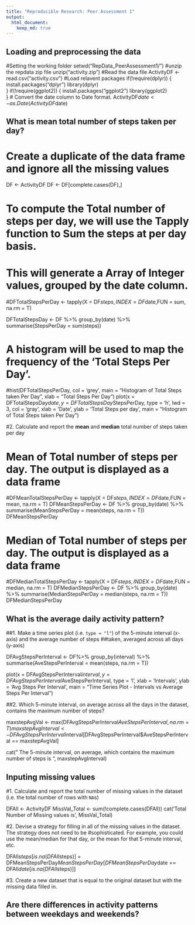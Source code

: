 ```yaml
---
title: "Reproducible Research: Peer Assessment 1"
output: 
  html_document:
    keep_md: true
---
```


## Loading and preprocessing the data

#Setting the working folder
 setwd("RepData_PeerAssessment1/")
#unzip the repdata zip file
 unzip("activity.zip")
#Read the data file
  ActivityDF <- read.csv("activity.csv")
#Load relavent packages
  if(!require(dplyr)) {
    install.packages("dplyr")
    library(dplyr)  
  }
  if(!require(ggplot2)) {
    install.packages("ggplot2")
    library(ggplot2)  
  }
# Convert the date column to Date format.
ActivityDF$date <- as.Date(ActivityDF$date)



## What is mean total number of steps taken per day?

# Create a duplicate of the data frame and ignore all the missing values
DF <- ActivityDF
DF <- DF[complete.cases(DF),]

# To compute the Total number of steps per day, we will use the Tapply function to Sum the steps at per day basis. 
# This will generate a Array of Integer values, grouped by the date column.
#DFTotalStepsPerDay <- tapply(X = DF$steps,INDEX = DF$date,FUN = sum, na.rm = T)

DFTotalStepsDay <- DF %>% group_by(date) %>% summarise(StepsPerDay = sum(steps))

# A histogram will be used to map the frequency of the 'Total Steps Per Day'.  
#hist(DFTotalStepsPerDay, col = 'grey', main = "Histogram of Total Steps taken Per Day", xlab = "Total Steps Per Day")
plot(x = DFTotalStepsDay$date, y= DFTotalStepsDay$StepsPerDay, type = 'h', lwd = 3, col = 'gray', xlab = 'Date', ylab = 'Total Steps per day', main = "Histogram of Total Steps taken Per Day")


#2. Calculate and report the **mean** and **median** total number of steps taken per day

# Mean of Total number of steps per day. The output is displayed as a data frame
#DFMeanTotalStepsPerDay <- tapply(X = DF$steps,INDEX = DF$date,FUN = mean, na.rm = T)
DFMeanStepsPerDay <- DF %>% group_by(date) %>% summarise(MeanStepsPerDay = mean(steps, na.rm = T))
DFMeanStepsPerDay

# Median of Total number of steps per day. The output is displayed as a data frame
#DFMedianTotalStepsPerDay <- tapply(X = DF$steps,INDEX = DF$date,FUN = median, na.rm = T)
DFMedianStepsPerDay <- DF %>% group_by(date) %>% summarise(MedianStepsPerDay = median(steps, na.rm = T))
DFMedianStepsPerDay


## What is the average daily activity pattern?
##1. Make a time series plot (i.e. `type = "l"`) of the 5-minute interval (x-axis) and the average number of steps ##taken, averaged across all days (y-axis)

DFAvgStepsPerInterval <- DF%>% group_by(interval) %>% summarise(AveStepsPerInterval = mean(steps, na.rm = T))

plot(x = DFAvgStepsPerInterval$interval, y= DFAvgStepsPerInterval$AveStepsPerInterval, type = 'l', xlab = 'Intervals', ylab = 'Avg Steps Per Interval', main = "Time Series Plot - Intervals vs Average Steps Per Interval")

##2. Which 5-minute interval, on average across all the days in the dataset, contains the maximum number of steps?

maxstepAvgVal <- max(DFAvgStepsPerInterval$AveStepsPerInterval, na.rm = T)
maxstepAvgInterval <- DFAvgStepsPerInterval$interval[DFAvgStepsPerInterval$AveStepsPerInterval == maxstepAvgVal]

cat(" The 5-minute interval, on average, which contains the maximum number of steps is ", maxstepAvgInterval)



## Inputing missing values

#1. Calculate and report the total number of missing values in the dataset (i.e. the total number of rows with `NA`s)

DFAll <- ActivityDF
MissVal_Total <- sum(!complete.cases(DFAll))
cat('Total Number of Missing values is ', MissVal_Total)

#2. Devise a strategy for filling in all of the missing values in the dataset. The strategy does not need to be #sophisticated. For example, you could use the mean/median for that day, or the mean for that 5-minute interval, etc.

DFAll$steps[is.na(DFAll$steps)] = DFMeanStepsPerDay$MeanStepsPerDay[DFMeanStepsPerDay$date == DFAll$date[is.na(DFAll$steps)]]

#3. Create a new dataset that is equal to the original dataset but with the missing data filled in.



## Are there differences in activity patterns between weekdays and weekends?
